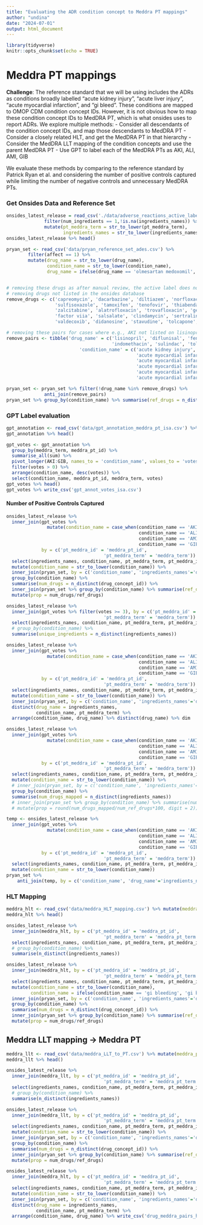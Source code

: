 ```yaml
---
title: "Evaluating the ADR condition concept to Meddra PT mappings"
author: "undina"
date: "2024-07-01"
output: html_document
---
```


```r
library(tidyverse)
knitr::opts_chunk$set(echo = TRUE)
```


# Meddra PT mappings

**Challenge**: 
The reference standard that we will be using includes the ADRs as conditions broadly labelled "acute kidney injury", "acute liver injury", "acute myocardial infarction", and "gi bleed".
These conditions are mapped to OMOP CDM condition concept IDs.
However, it is not obvious how to map these condition concept IDs to MedDRA PT, which is what onsides uses to report ADRs.
We explore multiple methods:
- Consider all descendants of the condition concept IDs, and map those descendants to MedDRA PT
- Consider a closely related HLT, and get the MedDRA PT in that hierarchy
- Consider the MedDRA LLT mapping of the condition concepts and use the parent MedDRA PT
- Use GPT to label each of the MedDRA PTs as AKI, ALI, AMI, GIB

We evaluate these methods by comparing to the reference standard by Patrick Ryan et al. and considering the number of positive controls captured while limiting the number of negative controls and unnecessary MedDRA PTs. 


### Get Onsides Data and Reference Set

```r
onsides_latest_release = read_csv('./data/adverse_reactions_active_labels.csv.gz') %>%
              filter(num_ingredients == 1,!is.na(ingredients_names)) %>%
              mutate(pt_meddra_term = str_to_lower(pt_meddra_term), 
                     ingredients_names = str_to_lower(ingredients_names))
onsides_latest_release %>% head()
```


```r
pryan_set <- read_csv('data/pryan_reference_set_ades.csv') %>% 
        filter(affect == 1) %>%
        mutate(drug_name = str_to_lower(drug_name),
               condition_name = str_to_lower(condition_name),
               drug_name = ifelse(drug_name == 'olmesartan medoxomil', 'olmesartan', drug_name))


# removing these drugs as after manual review, the active label does not contain the ADR of interest
# removing drugs not listed in the onsides database
remove_drugs <- c('capreomycin', 'dacarbazine', 'diltiazem', 'norfloxacin',
                  'sulfisoxazole', 'tamoxifen', 'tenofovir', 'thiabendazole', 
                  'zalcitabine', 'alatrofloxacin', 'trovafloxacin', 'gemifloxacin',
                  'factor viia', 'salsalate', 'clindamycin', 'sertraline', 
                  'valdecoxib', 'didanosine', 'stavudine', 'tolcapone', 'estropipate')

# removing these pairs for cases where e.g., AKI not listed on lisinopril but acute liver injury is listed
remove_pairs <- tibble('drug_name' = c('lisinopril', 'diflunisal', 'fenoprofen',
                                       'indomethacin', 'sulindac', 'tolmetin'),
                           'condition_name' = c('acute kidney injury',
                                                'acute myocardial infarction',
                                                'acute myocardial infarction',
                                                'acute myocardial infarction',
                                                'acute myocardial infarction',
                                                'acute myocardial infarction'))

pryan_set <- pryan_set %>% filter(!drug_name %in% remove_drugs) %>%
              anti_join(remove_pairs)
pryan_set %>% group_by(condition_name) %>% summarise(ref_drugs = n_distinct(drug_concept_id))
```

### GPT Label evaluation


```r
gpt_annotation <- read_csv('data/gpt_annotation_meddra_pt_isa.csv') %>% mutate(meddra_term = str_to_lower(meddra_term))
gpt_annotation %>% head()
```

```r
gpt_votes <- gpt_annotation %>%
  group_by(meddra_term, meddra_pt_id) %>%
  summarise_all(sum) %>%
  pivot_longer(AKI:GIB, names_to = 'condition_name', values_to = 'votes') %>%
  filter(votes > 0) %>%
  arrange(condition_name, desc(votes)) %>%
  select(condition_name, meddra_pt_id, meddra_term, votes)
gpt_votes %>% head()
gpt_votes %>% write_csv('gpt_annot_votes_isa.csv')
```

#### Number of Positive Controls Captured


```r
onsides_latest_release %>%
  inner_join(gpt_votes %>%
               mutate(condition_name = case_when(condition_name == 'AKI' ~ 'acute kidney injury',
                                                 condition_name == 'ALI' ~ 'acute liver injury',
                                                 condition_name == 'AMI' ~ 'acute myocardial infarction',
                                                 condition_name == 'GIB' ~ 'gi bleed')),
             by = c('pt_meddra_id' = 'meddra_pt_id',
                                    'pt_meddra_term' = 'meddra_term')) %>%
  select(ingredients_names, condition_name, pt_meddra_term, pt_meddra_id) %>%
  mutate(condition_name = str_to_lower(condition_name)) %>%
  inner_join(pryan_set, by = c('condition_name', 'ingredients_names'='drug_name')) %>%
  group_by(condition_name) %>%
  summarise(num_drugs = n_distinct(drug_concept_id)) %>%
  inner_join(pryan_set %>% group_by(condition_name) %>% summarise(ref_drugs = n_distinct(drug_concept_id))) %>%
  mutate(prop = num_drugs/ref_drugs)
```



```r
onsides_latest_release %>%
  inner_join(gpt_votes %>% filter(votes >= 3), by = c('pt_meddra_id' = 'meddra_pt_id',
                                    'pt_meddra_term' = 'meddra_term')) %>%
  select(ingredients_names, condition_name, pt_meddra_term, pt_meddra_id, votes) %>%
  # group_by(condition_name) %>%
  summarise(unique_ingredients = n_distinct(ingredients_names))
```

```r
onsides_latest_release %>%
  inner_join(gpt_votes %>%
               mutate(condition_name = case_when(condition_name == 'AKI' ~ 'acute kidney injury',
                                                 condition_name == 'ALI' ~ 'acute liver injury',
                                                 condition_name == 'AMI' ~ 'acute myocardial infarction',
                                                 condition_name == 'GIB' ~ 'gi bleed')),
             by = c('pt_meddra_id' = 'meddra_pt_id',
                                    'pt_meddra_term' = 'meddra_term')) %>%
  select(ingredients_names, condition_name, pt_meddra_term, pt_meddra_id) %>%
  mutate(condition_name = str_to_lower(condition_name)) %>%
  inner_join(pryan_set, by = c('condition_name', 'ingredients_names'='drug_name')) %>%
  distinct(drug_name = ingredients_names, 
           condition_name, pt_meddra_term) %>%
  arrange(condition_name, drug_name) %>% distinct(drug_name) %>% dim
```


```r
onsides_latest_release %>%
  inner_join(gpt_votes %>%
               mutate(condition_name = case_when(condition_name == 'AKI' ~ 'acute kidney injury',
                                                 condition_name == 'ALI' ~ 'acute liver injury',
                                                 condition_name == 'AMI' ~ 'acute myocardial infarction',
                                                 condition_name == 'GIB' ~ 'gi bleed')),
             by = c('pt_meddra_id' = 'meddra_pt_id',
                                    'pt_meddra_term' = 'meddra_term')) %>%
  select(ingredients_names, condition_name, pt_meddra_term, pt_meddra_id) %>%
  mutate(condition_name = str_to_lower(condition_name)) %>%
  # inner_join(pryan_set, by = c('condition_name', 'ingredients_names'='drug_name')) %>% 
  group_by(condition_name) %>%
  summarise(num_drugs_mapped = n_distinct(ingredients_names))
  # inner_join(pryan_set %>% group_by(condition_name) %>% summarise(num_ref_drugs = n_distinct(ingredients_names))) %>%
  # mutate(prop = round(num_drugs_mapped/num_ref_drugs*100, digit = 2))
```


```r
temp <- onsides_latest_release %>%
  inner_join(gpt_votes %>%
               mutate(condition_name = case_when(condition_name == 'AKI' ~ 'acute kidney injury',
                                                 condition_name == 'ALI' ~ 'acute liver injury',
                                                 condition_name == 'AMI' ~ 'acute myocardial infarction',
                                                 condition_name == 'GIB' ~ 'gi bleed')),
             by = c('pt_meddra_id' = 'meddra_pt_id',
                                    'pt_meddra_term' = 'meddra_term')) %>%
  select(ingredients_names, condition_name, pt_meddra_term, pt_meddra_id) %>%
  mutate(condition_name = str_to_lower(condition_name))
pryan_set %>%
    anti_join(temp, by = c('condition_name', 'drug_name'='ingredients_names'))
```

### HLT Mapping

```r
meddra_hlt <- read_csv('data/meddra_HLT_mapping.csv') %>% mutate(meddra_pt_term = str_to_lower(meddra_pt_term))
meddra_hlt %>% head()
```


```r
onsides_latest_release %>%
  inner_join(meddra_hlt, by = c('pt_meddra_id' = 'meddra_pt_id',
                                    'pt_meddra_term' = 'meddra_pt_term')) %>%
  select(ingredients_names, condition_name, pt_meddra_term, pt_meddra_id) %>%
  # group_by(condition_name) %>%
  summarise(n_distinct(ingredients_names))
```


```r
onsides_latest_release %>%
  inner_join(meddra_hlt, by = c('pt_meddra_id' = 'meddra_pt_id',
                                    'pt_meddra_term' = 'meddra_pt_term')) %>%
  select(ingredients_names, condition_name, pt_meddra_term, pt_meddra_id) %>%
  mutate(condition_name = str_to_lower(condition_name),
         condition_name = ifelse(condition_name == 'gi bleeding', 'gi bleed', condition_name)) %>% 
  inner_join(pryan_set, by = c('condition_name', 'ingredients_names'='drug_name')) %>%
  group_by(condition_name) %>%
  summarise(num_drugs = n_distinct(drug_concept_id)) %>%
  inner_join(pryan_set %>% group_by(condition_name) %>% summarise(ref_drugs = n_distinct(drug_concept_id))) %>%
  mutate(prop = num_drugs/ref_drugs)
```


## Meddra LLT mapping -> Meddra PT

```r
meddra_llt <- read_csv('data/meddra_LLT_to_PT.csv') %>% mutate(meddra_pt_term = str_to_lower(meddra_pt_term))
meddra_llt %>% head()
```

```r
onsides_latest_release %>%
  inner_join(meddra_llt, by = c('pt_meddra_id' = 'meddra_pt_id',
                                    'pt_meddra_term' = 'meddra_pt_term')) %>%
  select(ingredients_names, condition_name, pt_meddra_term, pt_meddra_id) %>%
  # group_by(condition_name) %>% 
  summarise(n_distinct(ingredients_names))
```


```r
onsides_latest_release %>%
  inner_join(meddra_llt, by = c('pt_meddra_id' = 'meddra_pt_id',
                                    'pt_meddra_term' = 'meddra_pt_term')) %>%
  select(ingredients_names, condition_name, pt_meddra_term, pt_meddra_id) %>%
  mutate(condition_name = str_to_lower(condition_name)) %>%
  inner_join(pryan_set, by = c('condition_name', 'ingredients_names'='drug_name')) %>%
  group_by(condition_name) %>%
  summarise(num_drugs = n_distinct(drug_concept_id)) %>%
  inner_join(pryan_set %>% group_by(condition_name) %>% summarise(ref_drugs = n_distinct(drug_concept_id))) %>%
  mutate(prop = num_drugs/ref_drugs)
```


```r
onsides_latest_release %>%
  inner_join(meddra_hlt, by = c('pt_meddra_id' = 'meddra_pt_id',
                                    'pt_meddra_term' = 'meddra_pt_term')) %>%
  select(ingredients_names, condition_name, pt_meddra_term, pt_meddra_id) %>%
  mutate(condition_name = str_to_lower(condition_name)) %>%
  inner_join(pryan_set, by = c('condition_name', 'ingredients_names'='drug_name')) %>%
  distinct(drug_name = ingredients_names, 
           condition_name, pt_meddra_term) %>%
  arrange(condition_name, drug_name) %>% write_csv('drug_meddra_pairs_hlt.csv')
```



